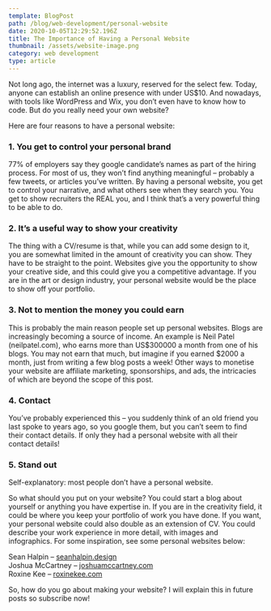 ```yaml
---
template: BlogPost
path: /blog/web-development/personal-website
date: 2020-10-05T12:29:52.196Z
title: The Importance of Having a Personal Website
thumbnail: /assets/website-image.png
category: web development
type: article
---
```


Not long ago, the internet was a luxury, reserved for the select few. Today, anyone can establish an online presence with under US$10. And nowadays, with tools like WordPress and Wix, you don’t even have to know how to code. But do you really need your own website?

Here are four reasons to have a personal website:

### 1. You get to control your personal brand

77% of employers say they google candidate’s names as part of the hiring process. For most of us, they won’t find anything meaningful – probably a few tweets, or articles you’ve written. By having a personal website, you get to control your narrative, and what others see when they search you. You get to show recruiters the REAL you, and I think that’s a very powerful thing to be able to do.

### 2. It’s a useful way to show your creativity

The thing with a CV/resume is that, while you can add some design to it, you are somewhat limited in the amount of creativity you can show. They have to be straight to the point. Websites give you the opportunity to show your creative side, and this could give you a competitive advantage. If you are in the art or design industry, your personal website would be the place to show off your portfolio.

### 3. Not to mention the money you could earn

This is probably the main reason people set up personal websites. Blogs are increasingly becoming a source of income. An example is Neil Patel (neilpatel.com), who earns more than US$300000 a month from one of his blogs. You may not earn that much, but imagine if you earned $2000 a month, just from writing a few blog posts a week! Other ways to monetise your website are affiliate marketing, sponsorships, and ads, the intricacies of which are beyond the scope of this post.

### 4. Contact

You’ve probably experienced this – you suddenly think of an old friend you last spoke to years ago, so you google them, but you can’t seem to find their contact details. If only they had a personal website with all their contact details!

### 5. Stand out

Self-explanatory: most people don’t have a personal website.

So what should you put on your website? You could start a blog about yourself or anything you have expertise in. If you are in the creativity field, it could be where you keep your portfolio of work you have done. If you want, your personal website could also double as an extension of CV. You could describe your work experience in more detail, with images and infographics. For some inspiration, see some personal websites below:

Sean Halpin – <a href="https://seanhalpin.design" target="_blank">seanhalpin.design</a>  <br/>
Joshua McCartney – <a href="https://joshuamccartney.com" target="_blank">joshuamccartney.com</a>    <br/>
Roxine Kee – <a href="https://roxinekee.com" target="_blank">roxinekee.com</a>   <br/>

So, how do you go about making your website? I will explain this in future posts so subscribe now!
